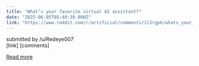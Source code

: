 ```yaml
---
title: "What’s your favorite virtual AI assistant?"
date: "2025-06-05T05:40:30.000Z"
link: "https://www.reddit.com/r/artificial/comments/1l3rgpk/whats_your_favorite_virtual_ai_assistant/"
---
```


submitted by    /u/Redeye007  
 [link]   [comments]

[Read more](https://www.reddit.com/r/artificial/comments/1l3rgpk/whats_your_favorite_virtual_ai_assistant/)
